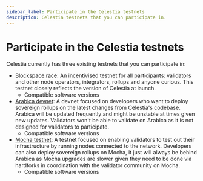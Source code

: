 ```yaml
---
sidebar_label: Participate in the Celestia testnets
description: Celestia testnets that you can participate in.
---
```


# Participate in the Celestia testnets


Celestia currently has three existing testnets that you can participate in:

* [Blockspace race](./blockspace-race.mdx): An incentivised testnet for all participants:
  validators and other node operators, integrators, rollups and anyone curious. This
  testnet closely reflects the version of Celestia at launch.
  * Compatible software versions
  <BsrVersionTags/>
* [Arabica devnet](./arabica-devnet.mdx): A devnet focused on developers who
  want to deploy sovereign rollups on the latest changes from Celestia's codebase.
  Arabica will be updated frequently and might be unstable at times given new updates.
  Validators won't be able to validate on Arabica as it is not designed for
  validators to participate.
  * Compatible software versions
  <ArabicaVersionTags/>
* [Mocha testnet](./mocha-testnet.mdx): A testnet focused on enabling validators
  to test out their infrastructure by running nodes connected to the network. Developers
  can also deploy sovereign rollups on Mocha, it just will always be behind Arabica
  as Mocha upgrades are slower given they need to be done via hardforks in coordination
  with the validator community on Mocha.
  * Compatible software versions
  <MochaVersionTags/>